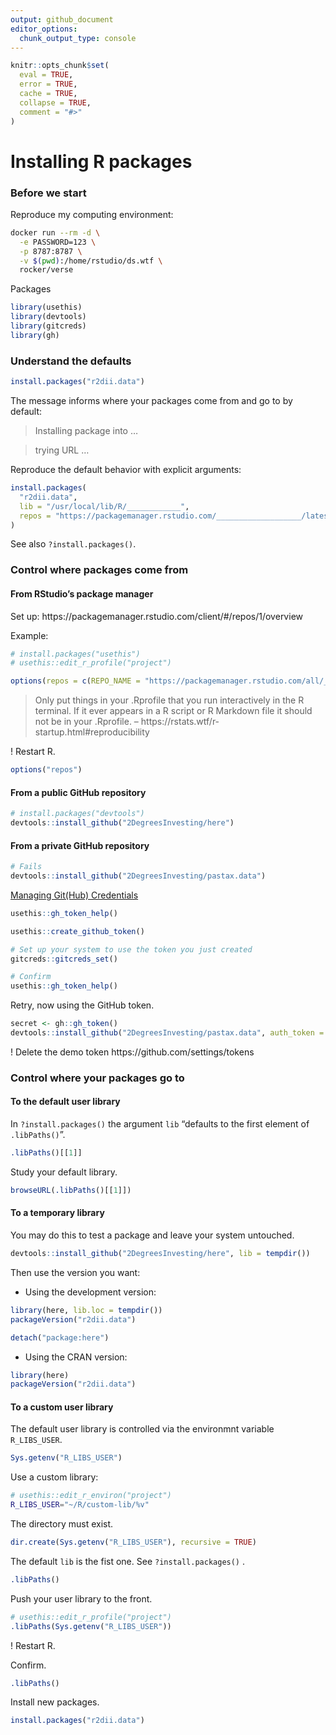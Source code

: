 ```yaml
---
output: github_document
editor_options: 
  chunk_output_type: console
---
```


```r
knitr::opts_chunk$set(
  eval = TRUE,
  error = TRUE,
  cache = TRUE,
  collapse = TRUE,
  comment = "#>"
)
```

# Installing R packages

### Before we start

Reproduce my computing environment:

```bash
docker run --rm -d \
  -e PASSWORD=123 \
  -p 8787:8787 \
  -v $(pwd):/home/rstudio/ds.wtf \
  rocker/verse
```

Packages

```r
library(usethis)
library(devtools)
library(gitcreds)
library(gh)
```

### Understand the defaults

```r
install.packages("r2dii.data")
```

The message informs where your packages come from and go to by default:

> Installing package into ...

> trying URL ...

Reproduce the default behavior with explicit arguments:

```r
install.packages(
  "r2dii.data", 
  lib = "/usr/local/lib/R/____________", 
  repos = "https://packagemanager.rstudio.com/___________________/latest"
)
```

See also `?install.packages()`.

### Control where packages come from

#### From RStudio's package manager

Set up: https://packagemanager.rstudio.com/client/#/repos/1/overview

Example:

```r
# install.packages("usethis")
# usethis::edit_r_profile("project")

options(repos = c(REPO_NAME = "https://packagemanager.rstudio.com/all/__linux__/focal/latest"))
```

> Only put things in your .Rprofile that you run interactively in the R
terminal. If it ever appears in a R script or R Markdown file it should not be
in your .Rprofile. -- https://rstats.wtf/r-startup.html#reproducibility

! Restart R.

```r
options("repos")
```

#### From a public GitHub repository

```r
# install.packages("devtools")
devtools::install_github("2DegreesInvesting/here")
```

#### From a private GitHub repository

```r
# Fails
devtools::install_github("2DegreesInvesting/pastax.data")
```

[Managing Git(Hub) Credentials](https://usethis.r-lib.org/articles/git-credentials.html)

```r
usethis::gh_token_help()

usethis::create_github_token()

# Set up your system to use the token you just created
gitcreds::gitcreds_set()

# Confirm
usethis::gh_token_help()
```

Retry, now using the GitHub token.

```r
secret <- gh::gh_token()
devtools::install_github("2DegreesInvesting/pastax.data", auth_token = secret)
```

! Delete the demo token https://github.com/settings/tokens

### Control where your packages go to

#### To the default user library

In `?install.packages()` the argument `lib` "defaults to the first element of `.libPaths()`".

```r
.libPaths()[[1]]
```

Study your default library.

```r
browseURL(.libPaths()[[1]])
```

#### To a temporary library

You may do this to test a package and leave your system untouched.

```r
devtools::install_github("2DegreesInvesting/here", lib = tempdir())
```

Then use the version you want:

* Using the development version:

```r
library(here, lib.loc = tempdir())
packageVersion("r2dii.data")
```

```r
detach("package:here")
```

* Using the CRAN version:

```r
library(here)
packageVersion("r2dii.data")
```

#### To a custom user library

The default user library is controlled via the environmnt variable `R_LIBS_USER`.

```r
Sys.getenv("R_LIBS_USER")
```

Use a custom library:

```bash
# usethis::edit_r_environ("project")
R_LIBS_USER="~/R/custom-lib/%v"
```

The directory must exist.

```r
dir.create(Sys.getenv("R_LIBS_USER"), recursive = TRUE)
```

The default `lib` is the fist one. See `?install.packages()` .

```r
.libPaths()
```

Push your user library to the front.

```r
# usethis::edit_r_profile("project")
.libPaths(Sys.getenv("R_LIBS_USER"))
```

! Restart R.

Confirm.

```r
.libPaths()
```

Install new packages.

```r
install.packages("r2dii.data")
```
